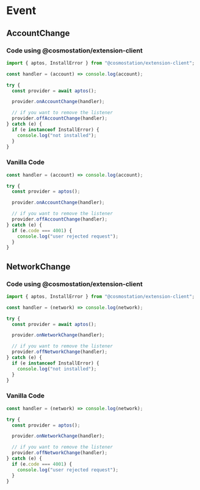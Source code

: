 # Event

## AccountChange

### Code using @cosmostation/extension-client

```typescript
import { aptos, InstallError } from "@cosmostation/extension-client";

const handler = (account) => console.log(account);

try {
  const provider = await aptos();

  provider.onAccountChange(handler);

  // if you want to remove the listener
  provider.offAccountChange(handler);
} catch (e) {
  if (e instanceof InstallError) {
    console.log("not installed");
  }
}
```

### Vanilla Code

```javascript
const handler = (account) => console.log(account);

try {
  const provider = aptos();

  provider.onAccountChange(handler);

  // if you want to remove the listener
  provider.offAccountChange(handler);
} catch (e) {
  if (e.code === 4001) {
    console.log("user rejected request");
  }
}
```

## NetworkChange

### Code using @cosmostation/extension-client

```typescript
import { aptos, InstallError } from "@cosmostation/extension-client";

const handler = (network) => console.log(network);

try {
  const provider = await aptos();

  provider.onNetworkChange(handler);

  // if you want to remove the listener
  provider.offNetworkChange(handler);
} catch (e) {
  if (e instanceof InstallError) {
    console.log("not installed");
  }
}
```

### Vanilla Code

```javascript
const handler = (network) => console.log(network);

try {
  const provider = aptos();

  provider.onNetworkChange(handler);

  // if you want to remove the listener
  provider.offNetworkChange(handler);
} catch (e) {
  if (e.code === 4001) {
    console.log("user rejected request");
  }
}
```
